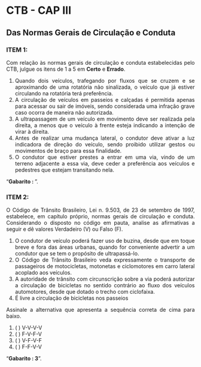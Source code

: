 

```{=html}
<style>
body{text-align: justify}
</style>
```


::: progress
::: {.progress-bar style="width: 100%;"}
:::
:::


# CTB - CAP III
## Das Normas Gerais de Circulação e Conduta


### **ITEM 1:** 

Com relação às normas gerais de circulação e conduta estabelecidas pelo CTB, julgue os itens de 1 a 5 em **Certo** e **Errado**.

1. Quando dois veículos, trafegando por fluxos que se cruzem e se aproximando de uma rotatória não sinalizada, o veículo que já estiver circulando na rotatória terá preferência.
2. A circulação de veículos em passeios e calçadas é permitida apenas para acessar ou sair de imóveis, sendo considerada uma infração grave caso ocorra de maneira não autorizada.
3. A ultrapassagem de um veículo em movimento deve ser realizada pela direita, a menos que o veículo à frente esteja indicando a intenção de virar à direita.
4. Antes de realizar uma mudança lateral, o condutor deve ativar a luz indicadora de direção do veículo, sendo proibido utilizar gestos ou movimentos de braço para essa finalidade.
5. O condutor que estiver prestes a entrar em uma via, vindo de um terreno adjacente a essa via, deve ceder a preferência aos veículos e pedestres que estejam transitando nela.

::: {.callout-tip collapse="true"}
"**Gabarito :  **".
:::


::: progress
::: {.progress-bar style="width: 100%;"}
:::
:::


### **ITEM 2:** 

O Código de Trânsito Brasileiro, Lei n. 9.503, de 23 de setembro de 1997, estabelece, em capítulo próprio, normas gerais de circulação e conduta. Considerando o disposto no código em pauta, analise as afirmativas a seguir e dê valores Verdadeiro (V) ou Falso (F).


1. O condutor de veículo poderá fazer uso de
buzina, desde que em toque breve e fora das
áreas urbanas, quando for conveniente advertir
a um condutor que se tem o propósito de
ultrapassá-lo.
2. O Código de Trânsito Brasileiro veda
expressamente o transporte de passageiros de
motocicletas, motonetas e ciclomotores em
carro lateral acoplado aos veículos.
3. A autoridade de trânsito com circunscrição sobre
a via poderá autorizar a circulação de bicicletas
no sentido contrário ao fluxo dos veículos
automotores, desde que dotado o trecho com
ciclofaixa.
4. É livre a circulação de bicicletas nos passeios


Assinale a alternativa que apresenta a
sequência correta de cima para baixo.

1. ( ) V-V-V-V
2. ( ) F-V-F-V
3. ( ) V-F-V-F
4. ( ) F-F-V-V


::: {.callout-tip collapse="true"}
"**Gabarito :  3**".
:::




::: progress
::: {.progress-bar style="width: 100%;"}
:::
:::



